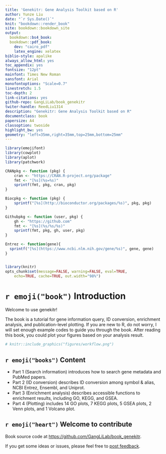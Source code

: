 ```yaml
---
title: 'Genekitr: Gene Analysis Toolkit based on R'
author: Yunze Liu
date: "`r Sys.Date()`"
knit: "bookdown::render_book"
site: bookdown::bookdown_site
output:
  bookdown::bs4_book:
  bookdown::pdf_book:
    dev: "cairo_pdf"
    latex_engine: xelatex
biblio-style: apalike
always_allow_html: yes
toc_appendix: yes
fontsize: "12pt"
mainfont: Times New Roman
sansfont: Arial
monofontoptions: "Scale=0.7"
linestretch: 1.5
toc-depth: 2
link-citations: yes
github-repo: GangLiLab/book_genekitr
twiter-handle: ReedLiu1314
description: "Genekitr: Gene Analysis Toolkit based on R"
documentclass: book
papersize: A4
classoption: twoside
highlight_bw: yes
geometry: "left=35mm,right=35mm,top=25mm,bottom=25mm"
---
```



```r
library(emojifont)
library(cowplot)
library(aplot)
library(patchwork)

CRANpkg <- function (pkg) {
    cran <- "https://CRAN.R-project.org/package"
    fmt <- "[%s](%s=%s)"
    sprintf(fmt, pkg, cran, pkg)
}

Biocpkg <- function (pkg) {
    sprintf("[%s](http://bioconductor.org/packages/%s)", pkg, pkg)
}

Githubpkg <- function (user, pkg) {
    gh <- "https://github.com"
    fmt <- "[%s](%s/%s/%s)"
    sprintf(fmt, pkg, gh, user, pkg)
}

Entrez <- function(gene){
  sprintf("[%s](https://www.ncbi.nlm.nih.gov/gene/%s)", gene, gene)
}


library(knitr)
opts_chunk$set(message=FALSE, warning=FALSE, eval=TRUE, 
    echo=TRUE, cache=TRUE, out.width="98%")
```


# `r emoji("book")` Introduction {-}


Welcome to use genekitr!

The book is a tutorial for gene information query, ID conversion, enrichment analysis, and publication-level plotting. If you are new to R, do not worry, I will set enough example codes to guide you through the book. After reading this book, you could plot your figures based on your analysis result.


```r
# knitr::include_graphics("figures/workflow.png")
```



## `r emoji("books")` Content {-}

+ Part 1 (Search information) introduces how to search gene metadata and PubMed papers.
+ Part 2 (ID conversion) describes ID conversion among symbol & alias, NCBI Entrez, Ensembl, and Uniprot. 
+ Part 3 (Enrichment analysis) describes accessible functions to enrichment results, including GO, KEGG, and GSEA.
+ Part 4 (Plotting) includes 14 GO plots, 7 KEGG plots, 5 GSEA plots, 2 Venn plots, and 1 Volcano plot. 

## `r emoji("heart")` Welcome to contribute {-}

Book source code at <https://github.com/GangLiLab/book_genekitr>. 

If you get some ideas or issues, please feel free to [post feedback](https://github.com/YuLab-SMU/biomedical-knowledge-mining-book/issues/new).
